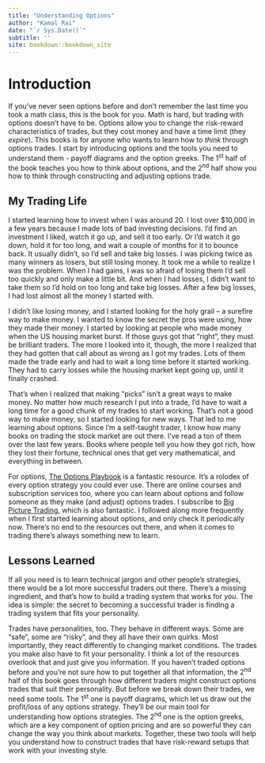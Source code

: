 ```yaml
--- 
title: "Understanding Options"
author: "Kamal Rai"
date: "`r Sys.Date()`"
subtitle: ''
site: bookdown::bookdown_site
---
```


<!-- Pandemic-Proof Your Finances: Pandemic-proof industries - food, clothing, gasoline, medication... 
Make inspirational - lifestyle changes attributable to living through the pandemic. -->

# Introduction {-}

If you've never seen options before and don't remember the last time you took a math class, this is the book for you. Math is hard, but trading with options doesn't have to be. Options allow you to change the risk-reward characteristics of trades, but they cost money and have a time limit (they *expire*). This books is for anyone who wants to learn how to *think* through options trades. I start by introducing options and the tools you need to understand them - payoff diagrams and the option greeks. The 1^st^ half of the book teaches you how to think about options, and the 2^nd^ half show you how to think through constructing and adjusting options trade.

<!-- I close by looking at options strategies you can use to trade momentum stocks, like the FAANG stocks. This last section shows you how to use the greeks to adjust your options trades, and how to construct more speculative options trades. --> 


## My Trading Life {-}

I started learning how to invest when I was around 20. I lost over \$10,000 in a few years because I made lots of bad investing decisions. I'd find an investment I liked, watch it go up, and sell it too early. Or I'd watch it go down, hold it for too long, and wait a couple of months for it to bounce back. It usually didn't, so I'd sell and take big losses. I was picking twice as many winners as losers, but still losing money. It took me a while to realize I was the problem. When I had gains, I was so afraid of losing them I'd sell too quickly and only make a little bit. And when I had losses, I didn't want to take them so I'd hold on too long and take big losses. After a few big losses, I had lost almost all the money I started with. 

I didn't like losing money, and I started looking for the holy grail -- a surefire way to make money. I wanted to know the secret the pros were using, how they made their money. I started by looking at people who made money when the US housing market burst. If those guys got that "right", they must be brilliant traders. The more I looked into it, though, the more I realized that they had gotten that call about as wrong as I got my trades. Lots of them made the trade early and had to wait a long time before it started working. They had to carry losses while the housing market kept going up, until it finally crashed. 

That's when I realized that making "picks" isn't a great ways to make money. No matter how much research I put into a trade, I'd have to wait a long time for a good chunk of my trades to start working. That's not a good way to make money, so I started looking for new ways. That led to me learning about options. Since I'm a self-taught trader, I know how many books on trading the stock market are out there. I've read a ton of them over the last few years. Books where people tell you how they got rich, how they lost their fortune, technical ones that get very mathematical, and everything in between. 

For options, [The Options Playbook](https://www.optionsplaybook.com/) is a fantastic resource. It's a rolodex of every option strategy you could ever use. There are online courses and subscription services too, where you can learn about options and follow someone as they make (and adjust) options trades. I subscribe to [Big Picture Trading](https://bigpicturetrading.com/home-page), which is also fantastic. I followed along more frequently when I first started learning about options, and only check it periodically now. There's no end to the resources out there, and when it comes to trading there's always something new to learn.


## Lessons Learned {-}

If all you need is to learn technical jargon and other people's strategies, there would be a lot more successful traders out there. There's a missing ingredient, and that's how to build a trading system that works for *you*. The idea is simple: the secret to becoming a successful trader is finding a trading system that fits your personality. 

<!-- A quick word on language: People get all worked up over being called traders or investors. Traders are short-term charlatans who opportunistically move in and out of stocks, and investors are of upstanding moral character because they hold their investments for the long term. I call myself a trader because it helps keep me keep a flexible mindset. Market conditions are always changing, and positions that work today might not work tomorrow. Being able to admit that your positioning is wrong today (even if it wasn't wrong yesterday) and adapt to new market conditions can save (or make!) you a lot of money. 

That's the most valuable lesson I've learned in the last few years. Here's a good example - I made some adjustments I never thought I would after Pfizer's November 7^th^ vaccine announcement. I have a dividend portfolio with roughly 25% allocated to REITs, utilities, telecoms, and bonds. It gives 5% in dividends every year and I want to reinvest them. That gives me 5% more in dividends every year. The dividends also go up, by an average of 4% per. So every year I get 8%-10% more in dividends just by holding these positions. At 8% I double my dividends in 9 years and at 10% I double my dividends in just over 7 years. My pie-in-the-sky dream is that the dividends get large enough so that I can live off of them, and I don't want to make changes to the dividend portfolio that take it away from that goal. 

After the Pfizer vaccine news hit, I realized the opportunities that lie in reopening trades. I sold half the REIT and utility positions. That freed up 25% of the portfolio, which I split 50/50 into 2 energy stocks - Cenovus (CVE) and Suncor (SU). I kept 75% of the portfolio in "safe" dividend-yielding investments, to maintain the long-term goal of growing the dividends over time. To capture more of the upside in my energy positions without allocating more than 25% to energy stocks, I allocated 5% of the energy position (or 1.25% of the portfolio) to SU calls on SU. If SU performs the way I expect, this will double my returns. The risk is that calls, unlike stocks, expire. I can lose the entire 1.5%.if the SU position moves against me. My plan is to reinvest the gains from CVE and SU back into utilities and REITs, so that I can grow the dividends even faster. This is one of the main ways I use options - to help me keep a more conservative portfolio while still capturing upside in the market. 

When I first shifted into Cenovus and Suncor, I didn't know if the trade would work. I still didn't know during Christmas week. I woke up on December 21^st^ to see my half of my CVE gains gone and my SU position almost in the red. But I didn't panic -- I had a system that helped me judge if the selloff was a flash in the pan. That gave me the patience to wait for a few hours to see how things developed. As it turns out, it was a flash in the pan and I successfully avoided panic selling my positions. That's another important lesson I learned this year. It's important to have a trading system to take your emotions out of trading. I like to take gains and let losses run, which isn't a good way to make money. With the COVID-19 headlines spreading doom and gloom all over 2020, I would be a failure of a trader if I didn't have a system. 


## The Plan {-} 

-->

Trades have personalities, too. They behave in different ways. Some are "safe", some are "risky", and they all have their own quirks. Most importantly, they react differently to changing market conditions. The trades you make also have to fit your personality. I think a lot of the resources overlook that and just give you information. If you haven't traded options before and you're not sure how to put together all that information, the 2^nd^ half of this book goes through how different traders might construct options trades that suit their personality. But before we break down their trades, we need some tools. The 1^st^ one is payoff diagrams, which let us draw out the profit/loss of any options strategy. They'll be our main tool for understanding how options strategies. The 2^nd^ one is the option greeks, which are a key component of option pricing and are so powerful they can change the way you think about markets. Together, these two tools will help you understand how to construct trades that have risk-reward setups that work with your investing style.

<!-- The 1^st^ half of the book is devoted to building these tools. The 2^nd^ half is a like an expanded version of a trading journal, that walks you through a bunch of options trades. The 3 traders are actually 3 of my accounts, which all have different goals.  So I through how I was thinking about the trade before I made it, why I chose the particular options strategy, how it fit in the larger context of my portfolio, how I was thinking when I made adjustments, and so on. If I made a similar trade in on of the other accounts account, I'll compare them so that you can see the constrast in the different approaches. 

This isn't a book about modeling or math. Models are very useful, but people often think that understanding their options model means they understand options. I think that trusting a model is very dangerous, because they're just approximations of reality. The greeks are derived from an options model, so we'll see how models can be helpful and limiting at the same time when we take them up. -->

<!-- 
## Acknowledgments {-}

This book is written in Rmarkdown using the *bookdown* package, hosted on Netlify, and built using Travis CI. The *Authoring Books and Technical Documents with R Markdown* at https://musing-aryabhata-b16338.netlify.com/ was very helpful in setting up Netlify and Travis CI.  

```r
if(knitr:::pandoc_to() == "html") { 
  cat('## Sign Up For Updates {-} \n Click below to sign up to receive notifications every time new chapters are published \n.') }
if(knitr:::pandoc_to() == "html") { 
  cat('<script async data-uid="244f107410"src="https://hustling-trailblazer-1491.ck.page/244f107410/index.js"></script>') }
```

--> 